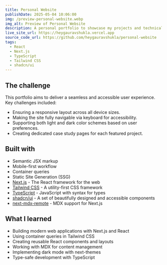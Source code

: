 ```yaml
---
title: Personal Website
publishDate: 2025-05-04 10:06:00
img: /preview-personal-website.webp
img_alt: Preview of Personal Website
description: A personal portfolio to showcase my projects and technical skills. Fully responsive, accessible, and built with modern web technologies.
live_site_url: https://heygauravshukla.vercel.app
source_code_url: https://github.com/heygauravshukla/personal-website
tags:
  - React
  - Next.js
  - TypeScript
  - Tailwind CSS
  - shadcn/ui
---
```


## The challenge

This portfolio aims to deliver a seamless and accessible user experience. Key challenges included:

- Ensuring a responsive layout across all device sizes.
- Making the site fully navigable via keyboard for accessibility.
- Supporting both light and dark color schemes based on user preferences.
- Creating dedicated case study pages for each featured project.

## Built with

- Semantic JSX markup
- Mobile-first workflow
- Container queries
- Static Site Generation (SSG)
- [Next.js](https://nextjs.org) - The React framework for the web
- [Tailwind CSS](https://tailwindcss.com) - A utility-first CSS framework
- [TypeScript](https://www.typescriptlang.org) - JavaScript with syntax for types
- [shadcn/ui](https://ui.shadcn.com) - A set of beautifully designed and accessible components
- [next-mdx-remote](https://github.com/hashicorp/next-mdx-remote) - MDX support for Next.js

## What I learned

- Building modern web applications with Next.js and React
- Using container queries in Tailwind CSS
- Creating reusable React components and layouts
- Working with MDX for content management
- Implementing dark mode with next-themes
- Type-safe development with TypeScript
